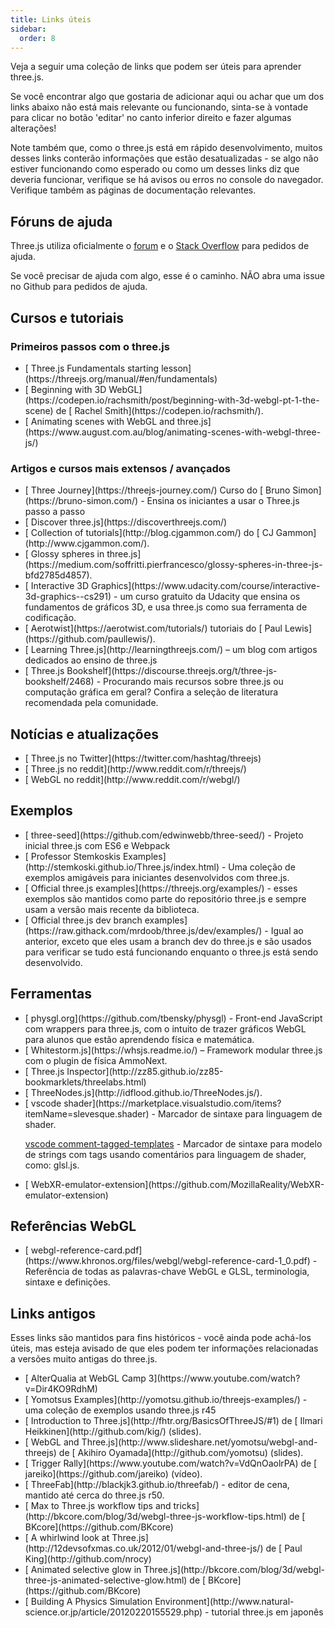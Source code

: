 ```yaml
---
title: Links úteis
sidebar:
  order: 8
---
```


Veja a seguir uma coleção de links que podem ser úteis para aprender three.js.

Se você encontrar algo que gostaria de adicionar aqui ou achar que um dos links abaixo não está mais
relevante ou funcionando, sinta-se à vontade para clicar no botão 'editar' no canto inferior direito e fazer algumas alterações!

Note também que, como o three.js está em rápido desenvolvimento, muitos desses links conterão informações que estão
desatualizadas - se algo não estiver funcionando como esperado ou como um desses links diz que deveria funcionar,
verifique se há avisos ou erros no console do navegador. Verifique também as páginas de documentação relevantes.

## Fóruns de ajuda

Three.js utiliza oficialmente o [ forum](https://discourse.threejs.org/) e o [ Stack Overflow](http://stackoverflow.com/tags/three.js/info) para
pedidos de ajuda.

Se você precisar de ajuda com algo, esse é o caminho. NÃO abra uma issue no Github para pedidos de ajuda.

## Cursos e tutoriais

### Primeiros passos com o three.js

<ul>
  <li>
    [ Three.js Fundamentals starting
    lesson](https://threejs.org/manual/#en/fundamentals)
  </li>
  <li>
    [ Beginning with 3D
    WebGL](https://codepen.io/rachsmith/post/beginning-with-3d-webgl-pt-1-the-scene)
    de [ Rachel Smith](https://codepen.io/rachsmith/).
  </li>
  <li>
    [ Animating scenes with WebGL and
    three.js](https://www.august.com.au/blog/animating-scenes-with-webgl-three-js/)
  </li>
</ul>

### Artigos e cursos mais extensos / avançados

<ul>
  <li>
    [ Three Journey](https://threejs-journey.com/) Curso do [ Bruno
    Simon](https://bruno-simon.com/) - Ensina os iniciantes a usar o Three.js
    passo a passo
  </li>
  <li>[ Discover three.js](https://discoverthreejs.com/)</li>
  <li>
    [ Collection of tutorials](http://blog.cjgammon.com/) do [ CJ
    Gammon](http://www.cjgammon.com/).
  </li>
  <li>
    [ Glossy spheres in
    three.js](https://medium.com/soffritti.pierfrancesco/glossy-spheres-in-three-js-bfd2785d4857).
  </li>
  <li>
    [ Interactive 3D
    Graphics](https://www.udacity.com/course/interactive-3d-graphics--cs291) -
    um curso gratuito da Udacity que ensina os fundamentos de gráficos 3D, e usa
    three.js como sua ferramenta de codificação.
  </li>
  <li>
    [ Aerotwist](https://aerotwist.com/tutorials/) tutoriais do [ Paul
    Lewis](https://github.com/paullewis/).
  </li>
  <li>
    [ Learning Three.js](http://learningthreejs.com/) – um blog com artigos
    dedicados ao ensino de three.js
  </li>
  <li>
    [ Three.js
    Bookshelf](https://discourse.threejs.org/t/three-js-bookshelf/2468) -
    Procurando mais recursos sobre three.js ou computação gráfica em geral?
    Confira a seleção de literatura recomendada pela comunidade.
  </li>
</ul>

## Notícias e atualizações

<ul>
  <li>[ Three.js no Twitter](https://twitter.com/hashtag/threejs)</li>
  <li>[ Three.js no reddit](http://www.reddit.com/r/threejs/)</li>
  <li>[ WebGL no reddit](http://www.reddit.com/r/webgl/)</li>
</ul>

## Exemplos

<ul>
  <li>
    [ three-seed](https://github.com/edwinwebb/three-seed/) - Projeto inicial
    three.js com ES6 e Webpack
  </li>
  <li>
    [ Professor Stemkoskis
    Examples](http://stemkoski.github.io/Three.js/index.html) - Uma coleção de
    exemplos amigáveis para iniciantes desenvolvidos com three.js.
  </li>
  <li>
    [ Official three.js examples](https://threejs.org/examples/) - esses
    exemplos são mantidos como parte do repositório three.js e sempre usam a
    versão mais recente da biblioteca.
  </li>
  <li>
    [ Official three.js dev branch
    examples](https://raw.githack.com/mrdoob/three.js/dev/examples/) - Igual ao
    anterior, exceto que eles usam a branch dev do three.js e são usados ​​para
    verificar se tudo está funcionando enquanto o three.js está sendo
    desenvolvido.
  </li>
</ul>

## Ferramentas

<ul>
<li>
[ physgl.org](https://github.com/tbensky/physgl) - Front-end JavaScript com wrappers para three.js, com o intuito de trazer gráficos WebGL
para alunos que estão aprendendo física e matemática.
</li>
<li>
[ Whitestorm.js](https://whsjs.readme.io/) – Framework modular three.js com o plugin de física AmmoNext.
</li>
<li>
[ Three.js Inspector](http://zz85.github.io/zz85-bookmarklets/threelabs.html)
</li>
<li>
[ ThreeNodes.js](http://idflood.github.io/ThreeNodes.js/).
</li>
<li>
[ vscode shader](https://marketplace.visualstudio.com/items?itemName=slevesque.shader) - Marcador de sintaxe para linguagem de shader.

[ vscode comment-tagged-templates](https://marketplace.visualstudio.com/items?itemName=bierner.comment-tagged-templates) -
Marcador de sintaxe para modelo de strings com tags usando comentários para linguagem de shader, como: glsl.js.

</li>
<li>
[ WebXR-emulator-extension](https://github.com/MozillaReality/WebXR-emulator-extension)
</li>
</ul>

## Referências WebGL

<ul>
  <li>
    [
    webgl-reference-card.pdf](https://www.khronos.org/files/webgl/webgl-reference-card-1_0.pdf)
    - Referência de todas as palavras-chave WebGL e GLSL, terminologia, sintaxe
    e definições.
  </li>
</ul>

## Links antigos

Esses links são mantidos para fins históricos - você ainda pode achá-los úteis, mas esteja avisado de que
eles podem ter informações relacionadas a versões muito antigas do three.js.

<ul>
  <li>
    [ AlterQualia at WebGL Camp 3](https://www.youtube.com/watch?v=Dir4KO9RdhM)
  </li>
  <li>
    [ Yomotsus Examples](http://yomotsu.github.io/threejs-examples/) - uma
    coleção de exemplos usando three.js r45
  </li>
  <li>
    [ Introduction to Three.js](http://fhtr.org/BasicsOfThreeJS/#1) de [ Ilmari
    Heikkinen](http://github.com/kig/) (slides).
  </li>
  <li>
    [ WebGL and Three.js](http://www.slideshare.net/yomotsu/webgl-and-threejs)
    de [ Akihiro Oyamada](http://github.com/yomotsu) (slides).
  </li>
  <li>
    [ Trigger Rally](https://www.youtube.com/watch?v=VdQnOaolrPA) de [
    jareiko](https://github.com/jareiko) (vídeo).
  </li>
  <li>
    [ ThreeFab](http://blackjk3.github.io/threefab/) - editor de cena, mantido
    até cerca do three.js r50.
  </li>
  <li>
    [ Max to Three.js workflow tips and
    tricks](http://bkcore.com/blog/3d/webgl-three-js-workflow-tips.html) de [
    BKcore](https://github.com/BKcore)
  </li>
  <li>
    [ A whirlwind look at
    Three.js](http://12devsofxmas.co.uk/2012/01/webgl-and-three-js/) de [ Paul
    King](http://github.com/nrocy)
  </li>
  <li>
    [ Animated selective glow in
    Three.js](http://bkcore.com/blog/3d/webgl-three-js-animated-selective-glow.html)
    de [ BKcore](https://github.com/BKcore)
  </li>
  <li>
    [ Building A Physics Simulation
    Environment](http://www.natural-science.or.jp/article/20120220155529.php) -
    tutorial three.js em japonês
  </li>
</ul>
